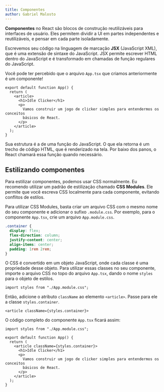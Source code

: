 ```yaml
---
title: Componentes
author: Gabriel Malosto
---
```




**Componentes** no React são blocos de construção reutilizáveis para interfaces de usuário. Eles permitem dividir a UI em partes independentes e reutilizáveis, e pensar em cada parte isoladamente.

Escrevemos seu código na linguagem de marcação **JSX** (JavaScript XML), que é uma extensão de sintaxe do JavaScript. JSX permite escrever HTML dentro do JavaScript e é transformado em chamadas de função regulares do JavaScript.

Você pode ter percebido que o arquivo `App.tsx` que criamos anteriormente é um componente!

```tsx
export default function App() {
  return (
    <article>
      <h1>Idle Clicker</h1>
      <p>
        Vamos construir um jogo de clicker simples para entendermos os conceitos
        básicos de React.
      </p>
    </article>
  );
}
```

Sua estrutura é a de uma função do JavaScript.
O que ela retorna é um trecho de código HTML, que é renderizado na tela.
Por baixo dos panos, o React chamará essa função quando necessário.

## Estilizando componentes

Para estilizar componentes, podemos usar CSS normalmente.
Eu recomendo utilizar um padrão de estilização chamado **CSS Modules**.
Ele permite que você escreva CSS localmente para cada componente, evitando conflitos de estilos.

Para utilizar CSS Modules, basta criar um arquivo CSS com o mesmo nome do seu componente e adicionar o sufixo `.module.css`.
Por exemplo, para o componente `App.tsx`, crie um arquivo `App.module.css`.

```css
.container {
  display: flex;
  flex-direction: column;
  justify-content: center;
  align-items: center;
  padding: 1rem 2rem;
}
```

O CSS é convertido em um objeto JavaScript, onde cada classe é uma propriedade desse objeto.
Para utilizar essas classes no seu componente, importe o arquivo CSS no topo do arquivo `App.tsx`, dando o nome `styles` para o objeto de estilos.

```tsx
import styles from "./App.module.css";
```

Então, adicione o atributo `className` ao elemento `<article>`.
Passe para ele a classe `styles.container`.

```tsx
<article className={styles.container}>
```

O código completo do componente `App.tsx` ficará assim:

```tsx
import styles from "./App.module.css";

export default function App() {
  return (
    <article className={styles.container}>
      <h1>Idle Clicker</h1>
      <p>
        Vamos construir um jogo de clicker simples para entendermos os conceitos
        básicos de React.
      </p>
    </article>
  );
}
```

<Figure
  caption={`Componente "App.tsx" estilizado com CSS Modules`}
  images={[
    {
      src: styledApp,
      alt: `Página inicial do projeto, mostrando um título "Idle Clicker" e um parágrafo de introdução. O estilo descrito está aplicado aos elementos HTML.`,
    },
  ]}
/>
